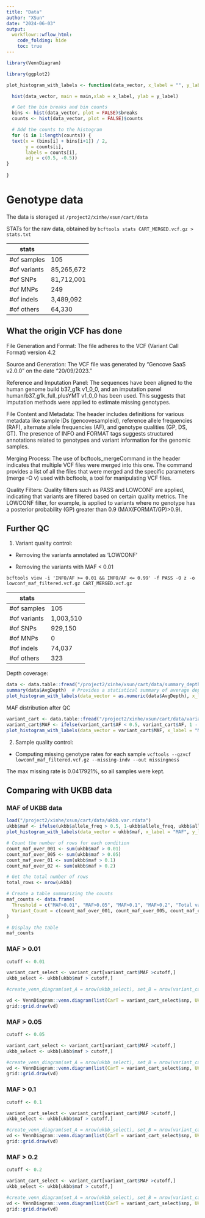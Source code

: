 ```yaml
---
title: "Data"
author: "XSun"
date: "2024-06-03"
output:
  workflowr::wflow_html:
    code_folding: hide
    toc: true
---
```



```r
library(VennDiagram)

library(ggplot2)

plot_histogram_with_labels <- function(data_vector, x_label = "", y_label = "Count", main="") {

  hist(data_vector, main = main,xlab = x_label, ylab = y_label)

  # Get the bin breaks and bin counts
  bins <- hist(data_vector, plot = FALSE)$breaks
  counts <- hist(data_vector, plot = FALSE)$counts

  # Add the counts to the histogram
  for (i in 1:length(counts)) {
  text(x = (bins[i] + bins[i+1]) / 2, 
       y = counts[i], 
       labels = counts[i], 
       adj = c(0.5, -0.5))
}
  
}

```

# Genotype data

The data is storaged at `/project2/xinhe/xsun/cart/data`

STATs for the raw data, obtained by `bcftools stats CART_MERGED.vcf.gz > stats.txt`

| stats        |            |
|--------------|------------|
| #of samples  | 105        |
| #of variants | 85,265,672 |
| #of SNPs     | 81,712,001 |
| #of MNPs     | 249        |
| #of indels   | 3,489,092  |
| #of others   | 64,330     |

## What the origin VCF has done

File Generation and Format: The file adheres to the VCF (Variant Call Format) version 4.2

Source and Generation: The VCF file was generated by "Gencove SaaS v2.0.0" on the date "20/09/2023."

Reference and Imputation Panel: The sequences have been aligned to the human genome build b37_g1k v1_0_0, and an imputation panel human/b37_g1k_full_plusYMT v1_0_0 has been used. This suggests that imputation methods were applied to estimate missing genotypes.

File Content and Metadata: The header includes definitions for various metadata like sample IDs (gencovesampleid), reference allele frequencies (RAF), alternate allele frequencies (AF), and genotype qualities (GP, DS, GT). The presence of INFO and FORMAT tags suggests structured annotations related to genotypes and variant information for the genomic samples.

Merging Process: The use of bcftools_mergeCommand in the header indicates that multiple VCF files were merged into this one. The command provides a list of all the files that were merged and the specific parameters (merge -O v) used with bcftools, a tool for manipulating VCF files.

Quality Filters: Quality filters such as PASS and LOWCONF are applied, indicating that variants are filtered based on certain quality metrics. The LOWCONF filter, for example, is applied to variants where no genotype has a posterior probability (GP) greater than 0.9 (MAX(FORMAT/GP)>0.9). 

## Further QC 

1. Variant quality control:

- Removing the variants annotated as 'LOWCONF' 

- Removing the variants with MAF < 0.01

`bcftools view -i 'INFO/AF >= 0.01 && INFO/AF <= 0.99' -f PASS -O z -o lowconf_maf_filtered.vcf.gz CART_MERGED.vcf.gz`


| stats        |            |
|--------------|------------|
| #of samples  | 105        |
| #of variants | 1,003,510  |
| #of SNPs     | 929,150    |
| #of MNPs     | 0          |
| #of indels   | 74,037     |
| #of others   | 323        |

Depth coverage: 

```r
data <- data.table::fread("/project2/xinhe/xsun/cart/data/summary_depths.txt", header = FALSE, col.names = c("Chrom", "Pos", "Ref", "Alt", "MinDepth", "MaxDepth", "AvgDepth", "Count"))
summary(data$AvgDepth)  # Provides a statistical summary of average depths
plot_histogram_with_labels(data_vector = as.numeric(data$AvgDepth), x_label = "Average Depth", y_label = "Count", main= "Distribution of Average Depth")
```

MAF distribution after QC

```r
variant_cart <- data.table::fread("/project2/xinhe/xsun/cart/data/variants_af_raf.txt", header = FALSE, col.names = c("chr","pos","snp","ref","alt","AF","RAF"))
variant_cart$MAF <- ifelse(variant_cart$AF < 0.5, variant_cart$AF, 1 - variant_cart$AF)
plot_histogram_with_labels(data_vector = variant_cart$MAF, x_label = "MAF", y_label = "Count")
```

2. Sample quality control:

- Computing missing genotype rates for each sample `vcftools --gzvcf lowconf_maf_filtered.vcf.gz --missing-indv --out missingness`

The max missing rate is 0.0417921%, so all samples were kept.

## Comparing with UKBB data

### MAF of UKBB data

```r
load("/project2/xinhe/xsun/cart/data/ukbb.var.rdata")
ukbb$maf <- ifelse(ukbb$allele_freq > 0.5, 1-ukbb$allele_freq, ukbb$allele_freq)
plot_histogram_with_labels(data_vector = ukbb$maf, x_label = "MAF", y_label = "Count", main = "UKBB MAF")

# Count the number of rows for each condition
count_maf_over_001 <- sum(ukbb$maf > 0.01)
count_maf_over_005 <- sum(ukbb$maf > 0.05)
count_maf_over_01 <- sum(ukbb$maf > 0.1)
count_maf_over_02 <- sum(ukbb$maf > 0.2)

# Get the total number of rows
total_rows <- nrow(ukbb)

# Create a table summarizing the counts
maf_counts <- data.frame(
  Threshold = c("MAF>0.01", "MAF>0.05", "MAF>0.1", "MAF>0.2", "Total variants"),
  Variant_Count = c(count_maf_over_001, count_maf_over_005, count_maf_over_01, count_maf_over_02, total_rows)
)

# Display the table
maf_counts
```


### MAF > 0.01

```r

cutoff <- 0.01

variant_cart_select <- variant_cart[variant_cart$MAF >cutoff,]
ukbb_select <- ukbb[ukbb$maf > cutoff,]

#create_venn_diagram(set_A = nrow(ukbb_select), set_B = nrow(variant_cart_select), overlap_AB = sum(ukbb_select$id %in% variant_cart_select$snp), category_A = "UKBB", category_B = "CarT data")

vd <- VennDiagram::venn.diagram(list(CarT = variant_cart_select$snp, UKBB = ukbb_select$id), filename = NULL)
grid::grid.draw(vd)

```

### MAF > 0.05

```r

cutoff <- 0.05

variant_cart_select <- variant_cart[variant_cart$MAF >cutoff,]
ukbb_select <- ukbb[ukbb$maf > cutoff,]

#create_venn_diagram(set_A = nrow(ukbb_select), set_B = nrow(variant_cart_select), overlap_AB = sum(ukbb_select$id %in% variant_cart_select$snp), category_A = "UKBB", category_B = "CarT data")
vd <- VennDiagram::venn.diagram(list(CarT = variant_cart_select$snp, UKBB = ukbb_select$id), filename = NULL)
grid::grid.draw(vd)

```

### MAF > 0.1

```r

cutoff <- 0.1

variant_cart_select <- variant_cart[variant_cart$MAF >cutoff,]
ukbb_select <- ukbb[ukbb$maf > cutoff,]

#create_venn_diagram(set_A = nrow(ukbb_select), set_B = nrow(variant_cart_select), overlap_AB = sum(ukbb_select$id %in% variant_cart_select$snp), category_A = "UKBB", category_B = "CarT data")
vd <- VennDiagram::venn.diagram(list(CarT = variant_cart_select$snp, UKBB = ukbb_select$id), filename = NULL)
grid::grid.draw(vd)
```

### MAF > 0.2

```r

cutoff <- 0.2

variant_cart_select <- variant_cart[variant_cart$MAF >cutoff,]
ukbb_select <- ukbb[ukbb$maf > cutoff,]

#create_venn_diagram(set_A = nrow(ukbb_select), set_B = nrow(variant_cart_select), overlap_AB = sum(ukbb_select$id %in% variant_cart_select$snp), category_A = "UKBB", category_B = "CarT data")
vd <- VennDiagram::venn.diagram(list(CarT = variant_cart_select$snp, UKBB = ukbb_select$id), filename = NULL)
grid::grid.draw(vd)
```
